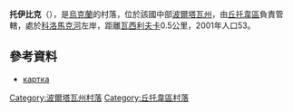 {{coord|49|38|12|N|34|59|20|E|scale:100000_region:UA|display=title}}

'''托伊比克'''（{{lang-uk|Тойбік}}），是[[烏克蘭|烏克蘭]]的村落，位於該國中部[[波爾塔瓦州|波爾塔瓦州]]，由[[丘托韋區|丘托韋區]]負責管轄，處於[[科洛馬克河|科洛馬克河]]左岸，距離[[瓦西利夫卡_(波爾塔瓦區)|瓦西利夫卡]]0.5公里，2001年人口53。

==參考資料==
*[http://gska2.rada.gov.ua/pls/z7502/A005?rdat1=09.11.2007&rf7571=26894 картка]{{dead link|date=2018年3月 |bot=InternetArchiveBot |fix-attempted=yes }}

{{DEFAULTSORT:Тойбік}}
[[Category:波爾塔瓦州村落|Category:波爾塔瓦州村落]]
[[Category:丘托韋區村落|Category:丘托韋區村落]]


{{Poltava-geo-stub}}